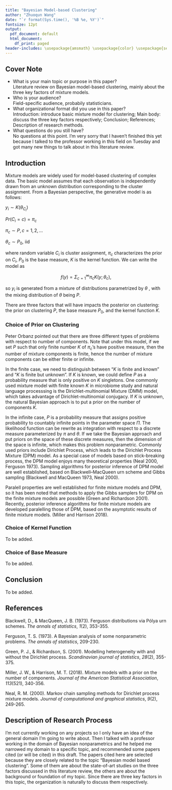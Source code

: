 ```yaml
---
title: "Bayesian Model-based Clustering"
author: "Zhuoqun Wang"
date: "`r format(Sys.time(), '%B %e, %Y')`"
fontsize: 12pt
output:
  pdf_document: default
  html_document:
    df_print: paged
header-includes: \usepackage{amsmath} \usepackage{color} \usepackage{setspace}\doublespacing
---
```

## Cover Note 
- What is your main topic or purpose in this paper?  
Literature review on Bayesian model-based clustering, mainly about the three key factors of mixture models.  
- Who is your audience?   
Field-specific audience, probabily statisticians.  
- What organizational format did you use in this paper?  
Introduction: introduce basic mixture model for clustering; Main body: discuss the three key factors respectively; Conclusion; References; Description of research methods.  
- What questions do you still have?   
No questions at this point. I'm very sorry that I haven't finished this yet because I talked to the professor working in this field on Tuesday and got many new things to talk about in this literature review.  

\newpage

## Introduction

Mixture models are widely used for model-based clustering of complex data. The basic model assumes that each observation is independently drawn from an unknown distribution corresponding to the cluster assignment. From a Bayesian perspective, the generative model is as follows:

$y_i\sim K(\theta_{C_i})$

$Pr(C_i=c)=\pi_c$

$\pi_c\sim P, c=1,2,...$

$\theta_c\sim P_0$, iid

where random variable $C_i$ is cluster assignment, $\pi_c$ characterizes the prior on $C_i$, $P_0$ is the base measure, $K$ is the kernel function. We can write the model as 

$$f(y)=\Sigma_{c=1}^{\infty} \pi_c K(y;\theta_c),$$

so $y_i$ is generated from a mixture of distributions parametrized by $\theta$ , with the mixing distribution of $\theta$ being $P$.

There are three factors that will have impacts the posterior on clustering: the prior on clustering $P$, the base measure $P_0$, and the kernel function $K$. 

### Choice of Prior on Clustering

Peter Orbanz pointed out that there are three different types of problems with respect to number of components. Note that under this model, if we set $P$ such that only finite number $K$ of $\pi_c$'s have positive measure, then the number of mixture components is finite, hence the number of mixture components can be either finite or infinite. 

In the finite case, we need to distinguish between "$K$ is finite and known" and "$K$ is finite but unknown". If $K$ is known, we could define $P$ as a probability measure that is only positive on $K$ singletons. One commonly used mixture model with finite known $K$ in microbiome study and natural language processsing is the Dirichlet-multinomial Mixture (DMM) model, which takes advantage of Dirichlet-multinomial conjugacy. If $K$ is unknown,  the natural Bayesian approach is to put a prior on the number of components $K$. 

In the infinite case, $P$ is a probability measure that assigns positive probability to countably infinite points in the parameter space $\Pi$. The likelihood function can be rewrite as integration with respect to a discrete measure parameterized by $\pi$ and $\theta$. If we take the Bayesian approach and put priors on the space of these discrete measures, then the dimension of the space is infinite, which makes this problem nonparametric. Commonly used priors include Dirichlet Process, which leads to the Dirichlet Process Mixture (DPM) model. As a special case of models based on stick-breaking process, the DPM model enjoys many theoretical properties (Neal 2000, Ferguson 1973). Sampling algorithms for posterior inference of DPM model are well established, based on Blackwell–MacQueen urn scheme and Gibbs sampling (Blackwell and MacQueen 1973, Neal 2000). 

Paralell properties are well established for finite mixture models and DPM, so it has been noted that methods to apply the Gibbs samplers for DPM on the finite mixture models are possible (Green and Richardson 2001).  Recently, posterior inference algorithms for finite mixture models are developed paralelling those of DPM, based on the asymptotic results of finite mixture models.  (Miller and Harrison 2018).

### Choice of Kernel Function

To be added.

### Choice of Base Measure

 To be added.

## Conclusion

To be added.

## References

Blackwell, D., & MacQueen, J. B. (1973). Ferguson distributions via Pólya urn schemes. *The annals of statistics*, *1*(2), 353-355.

Ferguson, T. S. (1973). A Bayesian analysis of some nonparametric problems. *The annals of statistics*, 209-230.

Green, P. J., & Richardson, S. (2001). Modelling heterogeneity with and without the Dirichlet process. *Scandinavian journal of statistics*, *28*(2), 355-375.

Miller, J. W., & Harrison, M. T. (2018). Mixture models with a prior on the number of components. *Journal of the American Statistical Association*, *113*(521), 340-356.

Neal, R. M. (2000). Markov chain sampling methods for Dirichlet process mixture models. *Journal of computational and graphical statistics*, *9*(2), 249-265.

## Description of Research Process

I'm not currently working on any projects so I only have an idea of the general domain I'm going to write about. Then I talked with a professor working in the domain of Bayesian nonparametrics and he helped me narrowed my domain to a specific topic, and recommended some papers cited (or will be cited) in this draft. The papers cited here are selected because they are closely related to the topic "Bayesian model based clustering". Some of them are about the state-of-art studies on the three factors discussed in this literature review, the others are about the background or foundation of my topic.  Since there are three key factors in this topic, the organization is naturally to discuss them respectively.